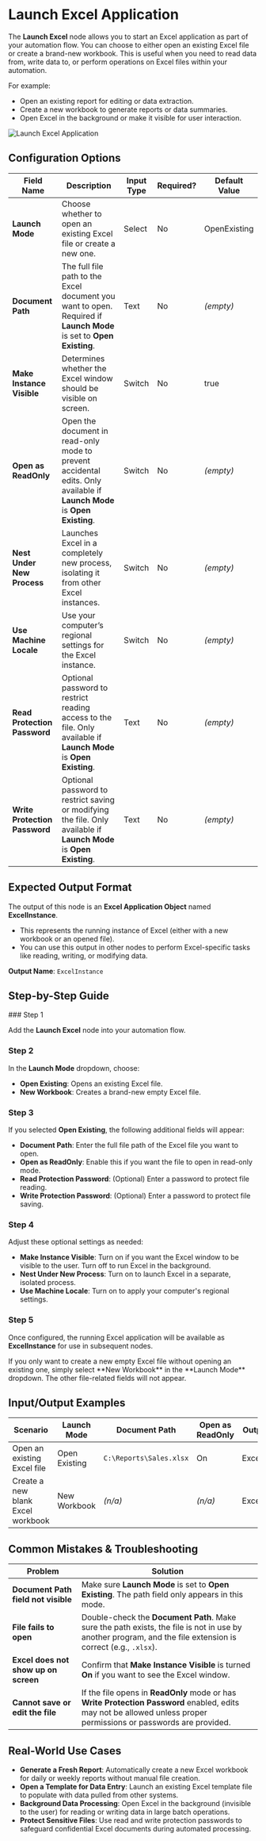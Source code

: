 
# Launch Excel Application

The **Launch Excel** node allows you to start an Excel application as part of your automation flow. You can choose to either open an existing Excel file or create a brand-new workbook. This is useful when you need to read data from, write data to, or perform operations on Excel files within your automation.

For example:

- Open an existing report for editing or data extraction.
- Create a new workbook to generate reports or data summaries.
- Open Excel in the background or make it visible for user interaction.

![Launch Excel Application](./launch-excel-application.png)

## Configuration Options

| Field Name                    | Description                                                                                                              | Input Type | Required? | Default Value |
| ----------------------------- | ------------------------------------------------------------------------------------------------------------------------ | ---------- | --------- | ------------- |
| **Launch Mode**               | Choose whether to open an existing Excel file or create a new one.                                                       | Select     | No        | OpenExisting  |
| **Document Path**             | The full file path to the Excel document you want to open. Required if **Launch Mode** is set to **Open Existing**.      | Text       | No        | _(empty)_     |
| **Make Instance Visible**     | Determines whether the Excel window should be visible on screen.                                                         | Switch     | No        | true          |
| **Open as ReadOnly**          | Open the document in read-only mode to prevent accidental edits. Only available if **Launch Mode** is **Open Existing**. | Switch     | No        | _(empty)_     |
| **Nest Under New Process**    | Launches Excel in a completely new process, isolating it from other Excel instances.                                     | Switch     | No        | _(empty)_     |
| **Use Machine Locale**        | Use your computer’s regional settings for the Excel instance.                                                            | Switch     | No        | _(empty)_     |
| **Read Protection Password**  | Optional password to restrict reading access to the file. Only available if **Launch Mode** is **Open Existing**.        | Text       | No        | _(empty)_     |
| **Write Protection Password** | Optional password to restrict saving or modifying the file. Only available if **Launch Mode** is **Open Existing**.      | Text       | No        | _(empty)_     |

## Expected Output Format

The output of this node is an **Excel Application Object** named **ExcelInstance**.

- This represents the running instance of Excel (either with a new workbook or an opened file).
- You can use this output in other nodes to perform Excel-specific tasks like reading, writing, or modifying data.

**Output Name**: `ExcelInstance`

## Step-by-Step Guide

<Steps>
### Step 1

Add the **Launch Excel** node into your automation flow.

### Step 2

In the **Launch Mode** dropdown, choose:

- **Open Existing**: Opens an existing Excel file.
- **New Workbook**: Creates a brand-new empty Excel file.

### Step 3

If you selected **Open Existing**, the following additional fields will appear:

- **Document Path**: Enter the full file path of the Excel file you want to open.
- **Open as ReadOnly**: Enable this if you want the file to open in read-only mode.
- **Read Protection Password**: (Optional) Enter a password to protect file reading.
- **Write Protection Password**: (Optional) Enter a password to protect file saving.

### Step 4

Adjust these optional settings as needed:

- **Make Instance Visible**: Turn on if you want the Excel window to be visible to the user. Turn off to run Excel in the background.
- **Nest Under New Process**: Turn on to launch Excel in a separate, isolated process.
- **Use Machine Locale**: Turn on to apply your computer's regional settings.

### Step 5

Once configured, the running Excel application will be available as **ExcelInstance** for use in subsequent nodes.

</Steps>

<Callout type="info" title="Tip">
  If you only want to create a new empty Excel file without opening an existing
  one, simply select **New Workbook** in the **Launch Mode** dropdown. The other
  file-related fields will not appear.
</Callout>

## Input/Output Examples

| Scenario                          | Launch Mode   | Document Path           | Open as ReadOnly | Output Value  | Output Type              |
| --------------------------------- | ------------- | ----------------------- | ---------------- | ------------- | ------------------------ |
| Open an existing Excel file       | Open Existing | `C:\Reports\Sales.xlsx` | On               | ExcelInstance | Excel Application Object |
| Create a new blank Excel workbook | New Workbook  | _(n/a)_                 | _(n/a)_          | ExcelInstance | Excel Application Object |

## Common Mistakes & Troubleshooting

| Problem                              | Solution                                                                                                                                                           |
| ------------------------------------ | ------------------------------------------------------------------------------------------------------------------------------------------------------------------ |
| **Document Path field not visible**  | Make sure **Launch Mode** is set to **Open Existing**. The path field only appears in this mode.                                                                   |
| **File fails to open**               | Double-check the **Document Path**. Make sure the path exists, the file is not in use by another program, and the file extension is correct (e.g., `.xlsx`).       |
| **Excel does not show up on screen** | Confirm that **Make Instance Visible** is turned **On** if you want to see the Excel window.                                                                       |
| **Cannot save or edit the file**     | If the file opens in **ReadOnly** mode or has **Write Protection Password** enabled, edits may not be allowed unless proper permissions or passwords are provided. |

## Real-World Use Cases

- **Generate a Fresh Report**: Automatically create a new Excel workbook for daily or weekly reports without manual file creation.
- **Open a Template for Data Entry**: Launch an existing Excel template file to populate with data pulled from other systems.
- **Background Data Processing**: Open Excel in the background (invisible to the user) for reading or writing data in large batch operations.
- **Protect Sensitive Files**: Use read and write protection passwords to safeguard confidential Excel documents during automated processing.
